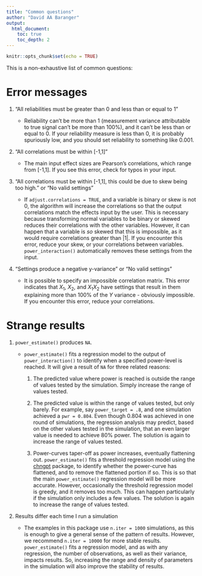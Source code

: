 ```yaml
---
title: "Common questions"
author: "David AA Baranger"
output:
  html_document:
    toc: true
    toc_depth: 2
---
```


```r
knitr::opts_chunk$set(echo = TRUE)
```

This is a non-exhaustive list of common questions:

# Error messages

1.  "All reliabilities must be greater than 0 and less than or equal to 1"

    -   Reliability can't be more than 1 (measurement variance attributable to true signal can't be more than 100%), and it can't be less than or equal to 0. If your reliability measure is less than 0, it is probably spuriously low, and you should set reliability to something like 0.001.

2.  "All correlations must be within [-1,1]"

    -   The main input effect sizes are Pearson's correlations, which range from [-1,1]. If you see this error, check for typos in your input.

3.  "All correlations must be within [-1,1], this could be due to skew being too high." or "No valid settings"

    -   If `adjust.correlations = TRUE`, and a variable is binary or skew is not 0, the algorithm will increase the correlations so that the output correlations match the effects input by the user. This is necessary because transforming normal variables to be binary or skewed reduces their correlations with the other variables. However, it can happen that a variable is *so* skewed that this is impossible, as it would require correlations greater than \|1\|. If you encounter this error, reduce your skew, or your correlations between variables. `power_interaction()` automatically removes these settings from the input.

4.  "Settings produce a negative y-variance" or "No valid settings"

    -   It is possible to specify an impossible correlation matrix. This error indicates that $X_1$, $X_2$, and $X_1X_2$ have settings that result in them explaining more than 100% of the $Y$ variance - obviously impossible. If you encounter this error, reduce your correlations.

# Strange results

1.  `power_estimate()` produces `NA`.

    -   `power_estimate()` fits a regression model to the output of `power_interaction()` to identify when a specified power-level is reached. It will give a result of `NA` for three related reasons:

        1.  The predicted value where power is reached is outside the range of values tested by the simulation. Simply increase the range of values tested.

        2.  The predicted value is within the range of values tested, but only barely. For example, say `power_target = .8`, and one simulation achieved a `pwr = 0.804`. Even though 0.804 was achieved in one round of simulations, the regression analysis may predict, based on the other values tested in the simulation, that an even larger value is needed to achieve 80% power. The solution is again to increase the range of values tested.

        3.  Power-curves taper-off as power increases, eventually flattening out. `power_estimate()` fits a threshold regression model using the [chngpt](https://bmcbioinformatics.biomedcentral.com/articles/10.1186/s12859-017-1863-x) package, to identify whether the power-curve has flattened, and to remove the flattened portion if so. This is so that the main `power_estimate()` regression model will be more accurate. However, occasionally the threshold regression model is greedy, and it removes too much. This can happen particularly if the simulation only includes a few values. The solution is again to increase the range of values tested.

2.  Results differ each time I run a simulation

    -   The examples in this package use `n.iter = 1000` simulations, as this is enough to give a general sense of the pattern of results. However, we recommend `n.iter = 10000` for more stable results. `power_estimate()` fits a regression model, and as with any regression, the number of observations, as well as their variance, impacts results. So, increasing the range and density of parameters in the simulation will also improve the stability of results.
